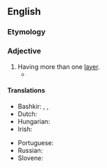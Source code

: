 ==English==

===Etymology===
{{prefix|en|multi|layered}}

===Adjective===
{{en-adj}}

# Having more than one [[layer]].
#* {{quote-journal|1=en|year=2014|author=James Lambert|title=A Much Tortured Expression: A New Look At `Hobson-Jobson'|journal=International Journal of Lexicography|volume=27|issue=1|page=58|text=Nagle explains that the contemporary disapproval of the title is due to a '''multilayered''' pejoration inherent in the term Hobson-Jobson.}}

====Translations====
{{trans-top|having more than one layer}}
* Bashkir: {{t|ba|ҡат-ҡат|sc=Cyrl}}, {{t|ba|бер нисә ҡатлы|sc=Cyrl}}, {{t|ba|күп ҡатлы|sc=Cyrl}}
* Dutch: {{t|nl|meerlagig}}
* Hungarian: {{t+|hu|többrétegű}}
* Irish: {{t|ga|il-leibhéil}}
{{trans-mid}}
* Portuguese: {{t|pt|multicamadas}}
* Russian: {{t+|ru|многосло́йный}}
* Slovene: {{t|sl|večplasten}}
{{trans-bottom}}